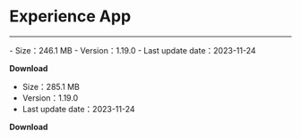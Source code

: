 # Experience App

- - -



<CardGroup cols={2}>
<Card title="GoEnjoy - Android" href="https://artifact-demo.zego.im/GoEnjoy/GoEnjoyOverseas.apk" target="_blank">
- Size：246.1 MB
- Version：1.19.0
- Last update date：2023-11-24

**Download**
</Card>
<Card title="GoEnjoy - iOS"  href="https://testflight.apple.com/join/xDk4MHna" target="_blank">
- Size：285.1 MB
- Version：1.19.0
- Last update date：2023-11-24

**Download**
</Card>
</CardGroup>
